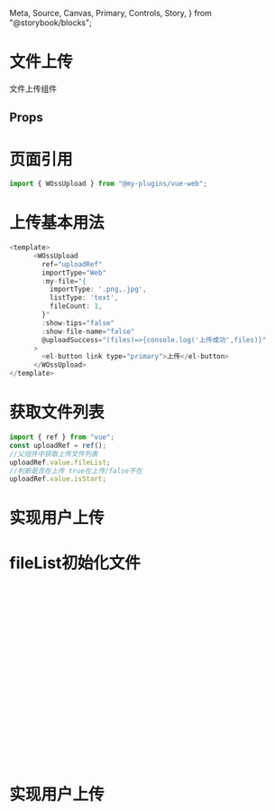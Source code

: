   Meta,
  Source,
  Canvas,
  Primary,
  Controls,
  Story,
} from "@storybook/blocks";

<Meta of={UploadStories} />

# 文件上传

文件上传组件

<Primary />

## Props

<Controls />

# 页面引用

```javascript
import { WOssUpload } from "@my-plugins/vue-web";
```

# 上传基本用法

```javascript
<template>
      <WOssUpload
        ref="uploadRef"
        importType="Web"
        :my-file="{
          importType: '.png,.jpg',
          listType: 'text',
          fileCount: 1,
        }"
        :show-tips="false"
        :show-file-name="false"
        @uploadSuccess="(files)=>{console.log('上传成功',files)}"
      >
        <el-button link type="primary">上传</el-button>
      </WOssUpload>
</template>
```

# 获取文件列表

```javascript
import { ref } from "vue";
const uploadRef = ref();
//父组件中获取上传文件列表
uploadRef.value.fileList;
//判断是否在上传 true在上传/false不在
uploadRef.value.isStart;
```

# 实现用户上传

<Canvas of={UploadStories.Base} />

# fileList初始化文件

```javascript
<template>
      <WOssUpload
        importType="Web"
        :my-file="{
          importType: '.png,.jpg',
          listType: 'text',
          fileCount: 1,
          fileList: [
        {
          filePath:
            "https://img2.baidu.com/it/u=257191799,4243921961&fm=253&fmt=auto&app=120&f=JPEG?w=500&h=854",
          fileName: "1.jpg",
        },
      ],
        }"
        :show-tips="false"
        :show-file-name="false"
      >
        <el-button link type="primary">上传</el-button>
      </WOssUpload>
</template>
```

# 实现用户上传

<Canvas of={UploadStories.Files} />
